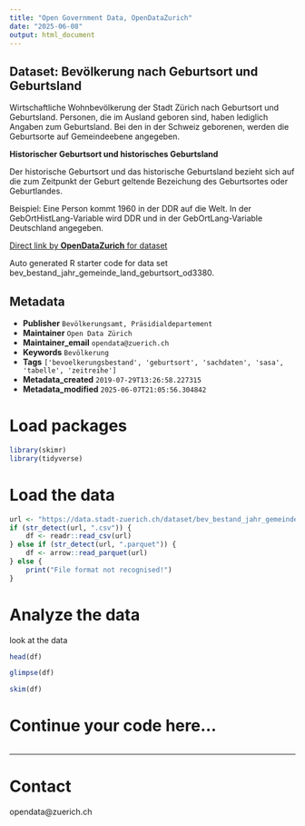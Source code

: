 ```yaml
---
title: "Open Government Data, OpenDataZurich"
date: "2025-06-08"
output: html_document
---
```


## Dataset: Bevölkerung nach Geburtsort und Geburtsland

Wirtschaftliche Wohnbevölkerung der Stadt Zürich nach Geburtsort und Geburtsland. Personen, die im Ausland geboren sind, haben lediglich Angaben zum Geburtsland. Bei den in der Schweiz geborenen, werden die Geburtsorte auf Gemeindeebene angegeben.
 

**Historischer Geburtsort und historisches Geburtsland**

Der historische Geburtsort und das historische Geburtsland bezieht sich auf die zum Zeitpunkt der Geburt geltende Bezeichung des Geburtsortes oder Geburtlandes.

Beispiel: Eine Person kommt 1960 in der DDR auf die Welt. In der GebOrtHistLang-Variable wird DDR und in der GebOrtLang-Variable Deutschland angegeben.
 

[]()



[Direct link by **OpenDataZurich** for dataset](https://data.stadt-zuerich.ch/dataset/bev_bestand_jahr_gemeinde_land_geburtsort_od3380)

Auto generated R starter code for data set bev_bestand_jahr_gemeinde_land_geburtsort_od3380.

## Metadata

- **Publisher** `Bevölkerungsamt, Präsidialdepartement`
- **Maintainer** `Open Data Zürich`
- **Maintainer_email** `opendata@zuerich.ch`
- **Keywords** `Bevölk­erung`
- **Tags** `['bevoelkerungsbestand', 'geburtsort', 'sachdaten', 'sasa', 'tabelle', 'zeitreihe']`
- **Metadata_created** `2019-07-29T13:26:58.227315`
- **Metadata_modified** `2025-06-07T21:05:56.304842`


# Load packages

```r
library(skimr)
library(tidyverse)
```

# Load the data

```r
url <- "https://data.stadt-zuerich.ch/dataset/bev_bestand_jahr_gemeinde_land_geburtsort_od3380/download/BEV338OD3380_2018.csv"
if (str_detect(url, ".csv")) {
    df <- readr::read_csv(url)
} else if (str_detect(url, ".parquet")) {
    df <- arrow::read_parquet(url)
} else {
    print("File format not recognised!")
}
```

# Analyze the data

look at the data
```r
head(df)
```

```r
glimpse(df)
```

```r
skim(df)
```

# Continue your code here...

```r

```

------------------------------------------------------------------------

# Contact

opendata@zuerich.ch
